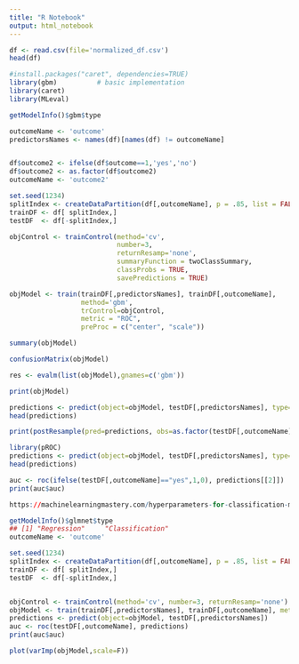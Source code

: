 ```yaml
---
title: "R Notebook"
output: html_notebook
---
```


```r
df <- read.csv(file='normalized_df.csv')
head(df)
```



```r
#install.packages("caret", dependencies=TRUE)
library(gbm)          # basic implementation
library(caret)
library(MLeval)

getModelInfo()$gbm$type

outcomeName <- 'outcome'
predictorsNames <- names(df)[names(df) != outcomeName]


df$outcome2 <- ifelse(df$outcome==1,'yes','no')
df$outcome2 <- as.factor(df$outcome2)
outcomeName <- 'outcome2'

```


```r
set.seed(1234)
splitIndex <- createDataPartition(df[,outcomeName], p = .85, list = FALSE, times = 1)
trainDF <- df[ splitIndex,]
testDF  <- df[-splitIndex,]

```

```r

objControl <- trainControl(method='cv', 
                           number=3, 
                           returnResamp='none', 
                           summaryFunction = twoClassSummary, 
                           classProbs = TRUE,
                           savePredictions = TRUE)

objModel <- train(trainDF[,predictorsNames], trainDF[,outcomeName], 
                  method='gbm', 
                  trControl=objControl,  
                  metric = "ROC",
                  preProc = c("center", "scale"))

summary(objModel)

```

```r
confusionMatrix(objModel)
```
```r
res <- evalm(list(objModel),gnames=c('gbm'))
```

```r
print(objModel)
```


```r
predictions <- predict(object=objModel, testDF[,predictorsNames], type='raw')
head(predictions)
```

```r
print(postResample(pred=predictions, obs=as.factor(testDF[,outcomeName])))
```

```r
library(pROC)
predictions <- predict(object=objModel, testDF[,predictorsNames], type='prob')
head(predictions)
```

```r
auc <- roc(ifelse(testDF[,outcomeName]=="yes",1,0), predictions[[2]])
print(auc$auc)
```

```r
https://machinelearningmastery.com/hyperparameters-for-classification-machine-learning-algorithms/
```



```r
getModelInfo()$glmnet$type
## [1] "Regression"     "Classification"
outcomeName <- 'outcome'

set.seed(1234)
splitIndex <- createDataPartition(df[,outcomeName], p = .85, list = FALSE, times = 1)
trainDF <- df[ splitIndex,]
testDF  <- df[-splitIndex,]


objControl <- trainControl(method='cv', number=3, returnResamp='none')
objModel <- train(trainDF[,predictorsNames], trainDF[,outcomeName], method='glmnet',  metric = "RMSE", trControl=objControl)
predictions <- predict(object=objModel, testDF[,predictorsNames])
auc <- roc(testDF[,outcomeName], predictions)
print(auc$auc)
```

```r
plot(varImp(objModel,scale=F))
```